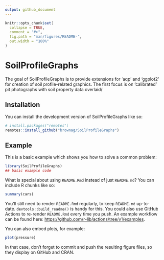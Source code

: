 ```yaml
---
output: github_document
---
```


<!-- README.md is generated from README.Rmd. Please edit that file -->

```r
knitr::opts_chunk$set(
  collapse = TRUE,
  comment = "#>",
  fig.path = "man/figures/README-",
  out.width = "100%"
)
```

# SoilProfileGraphs

<!-- badges: start -->
<!-- badges: end -->

The goal of SoilProfileGraphs is to provide extensions for 'aqp' and 'ggplot2' for creation of soil profile-related graphics. The first focus is on 'calibrated' pit photographs with soil property data overlaid/

## Installation

You can install the development version of SoilProfileGraphs like so:

``` r
# install.packages("remotes")
remotes::install_github("brownag/SoilProfileGraphs")
```

## Example

This is a basic example which shows you how to solve a common problem:

```r
library(SoilProfileGraphs)
## basic example code
```

What is special about using `README.Rmd` instead of just `README.md`? You can include R chunks like so:

```r
summary(cars)
```

You'll still need to render `README.Rmd` regularly, to keep `README.md` up-to-date. `devtools::build_readme()` is handy for this. You could also use GitHub Actions to re-render `README.Rmd` every time you push. An example workflow can be found here: <https://github.com/r-lib/actions/tree/v1/examples>.

You can also embed plots, for example:

```r
plot(pressure)
```

In that case, don't forget to commit and push the resulting figure files, so they display on GitHub and CRAN.
